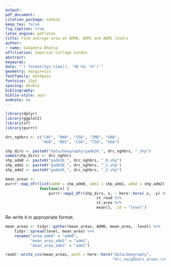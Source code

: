```yaml
---
output: 
pdf_document:
citation_package: natbib
keep_tex: false
fig_caption: true
latex_engine: pdflatex
title: Find average area at ADM0, ADM1 and ADM2 levels
author:
- name: Sangeeta Bhatia
affiliation: Imperial College London
abstract: 
keywords: 
date: "`r format(Sys.time(), '%B %d, %Y')`"
geometry: margin=1in
fontfamily: mathpazo
fontsize: 11pt
spacing: double
bibliography: 
biblio-style: apsr
endnote: no
---
```


```r
library(dplyr)
library(ggplot2)
library(sf)
library(purrr)
```



```r
drc_nghbrs <- c("CAF", "RWA", "SSD", "ZMB", "GAB",
                "AGO", "BDI", "COG", "TZA", "UGA")

shp_dirs <- paste0("data/Geography/gadm36_", drc_nghbrs, "_shp")
names(shp_dirs) <- drc_nghbrs
shp_adm0 <- paste0("gadm36_", drc_nghbrs, "_0.shp")
shp_adm1 <- paste0("gadm36_", drc_nghbrs, "_1.shp")
shp_adm2 <- paste0("gadm36_", drc_nghbrs, "_2.shp")

mean_areas <- 
purrr::map_dfr(list(adm0 = shp_adm0, adm1 = shp_adm1, adm2 = shp_adm2),
               function(x) {
                   purrr::map2_dfr(shp_dirs, x, ~ here::here(.x, .y) %>%
                                        st_read %>%
                                        st_area %>%
                                        mean)}, .id = "level")
```

Re-write it in appropriate format.

```r
mean_areas <- tidyr::gather(mean_areas, ADM0, mean_area, -level) %>%
    tidyr::spread(level, mean_area) %>%
    rename("area_adm0" = "adm0",
           "mean_area_adm1" = "adm1",
           "mean_area_adm2" = "adm2")

readr::write_csv(mean_areas, path = here::here("data/Geography",
                                               "drc_neighbors_areas.csv"))

```
